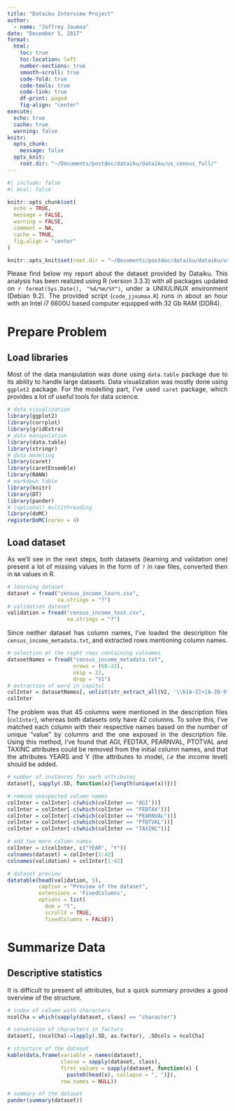 ```yaml
---
title: "Dataiku Interview Project"
author:
  - name: "Joffrey Joumaa"
date: "December 5, 2017"
format:
  html:
    toc: true
    toc-location: left
    number-sections: true
    smooth-scroll: true
    code-fold: true
    code-tools: true
    code-link: true
    df-print: paged
    fig-align: "center"
execute: 
  echo: true
  cache: true
  warning: false
knitr:
  opts_chunk:
    message: false
  opts_knit: 
    root.dir: "~/Documents/postdoc/dataiku/dataiku/us_census_full/"
---
```


```r
#| include: false
#| eval: false

knitr::opts_chunk$set(
  echo = TRUE, 
  message = FALSE, 
  warning = FALSE, 
  comment = NA, 
  cache = TRUE,
  fig.align = "center"
)

knitr::opts_knit$set(root.dir = "~/Documents/postdoc/dataiku/dataiku/us_census_full/")
```

```{=html}
<style>
body {
text-align: justify}
</style>
```
Please find below my report about the dataset provided by Dataiku. This analysis has been realized using R (version 3.3.3) with all packages updated on `r format(Sys.Date(), "%d/%m/%Y")`, under a UNIX/LINUX environment (Debian 9.2). The provided script (`code_jjoumaa.R`) runs in about an hour with an Intel i7 6600U based computer equipped with 32 Gb RAM (DDR4).

# Prepare Problem

## Load libraries

Most of the data manipulation was done using `data.table` package due to its ability to handle large datasets. Data visualization was mostly done using `ggplot2` package. For the modelling part, I've used `caret` package, which provides a lot of useful tools for data science.

```r
# data visualization
library(ggplot2)
library(corrplot)
library(gridExtra)
# data manipulation
library(data.table)
library(stringr)
# data modeling
library(caret)
library(caretEnsemble)
library(RANN)
# markdown table
library(knitr)
library(DT)
library(pander)
# (optional) multithreading
library(doMC)
registerDoMC(cores = 4)
```

## Load dataset

As we'll see in the next steps, both datasets (learning and validation one) present a lot of missing values in the form of `?` in raw files, converted then in `NA` values in R.

```r
# learning dataset
dataset = fread("census_income_learn.csv", 
                na.strings = "?")
# validation dataset
validation = fread("census_income_test.csv", 
                   na.strings = "?")
```

Since neither dataset has column names, I've loaded the description file `census_income_metadata.txt`, and extracted rows mentioning column names.

```r
# selection of the right rows containing colnames
datasetNames = fread("census_income_metadata.txt", 
                     nrows = (68-22), 
                     skip = 22, 
                     drop = "V1")
# extraction of word in capital
colInter = datasetNames[, unlist(str_extract_all(V2, '\\b[A-Z]+[A-Z0-9]\\b'))]
colInter
```

The problem was that 45 columns were mentioned in the description files (`colInter`), whereas both datasets only have 42 columns. To solve this, I've matched each column with their respective names based on the number of unique "value" by columns and the one exposed in the description file. Using this method, I've found that AGI, FEDTAX, PEARNVAL, PTOTVAL and TAXINC attributes could be removed from the initial column names, and that the attributes YEARS and Y (the attributes to model, *i.e* the income level) should be added.

```r
# number of instances for each attributes
dataset[, sapply(.SD, function(x){length(unique(x))})]

# remove unexpected column names
colInter = colInter[-c(which(colInter == "AGI"))]
colInter = colInter[-c(which(colInter == "FEDTAX"))]
colInter = colInter[-c(which(colInter == "PEARNVAL"))]
colInter = colInter[-c(which(colInter == "PTOTVAL"))]
colInter = colInter[-c(which(colInter == "TAXINC"))]

# add two more column names
colInter = c(colInter, c("YEAR", "Y"))
colnames(dataset) = colInter[1:42]
colnames(validation) = colInter[1:42]

# dataset preview
datatable(head(validation, 5), 
          caption = "Preview of the dataset", 
          extensions = 'FixedColumns', 
          options = list(
            dom = "t", 
            scrollX = TRUE, 
            fixedColumns = FALSE))
```

# Summarize Data

## Descriptive statistics

It is difficult to present all attributes, but a quick summary provides a good overview of the structure.

```r
# index of column with characters
ncolCha = which(sapply(dataset, class) == "character")

# conversion of characters in factors
dataset[, (ncolCha):=lapply(.SD, as.factor), .SDcols = ncolCha]

# structure of the dataset
kable(data.frame(variable = names(dataset), 
                 classe = sapply(dataset, class), 
                 first_values = sapply(dataset, function(x) {
                   paste0(head(x), collapse = ", ")}), 
                 row.names = NULL))

# summary of the dataset
pander(summary(dataset))
```